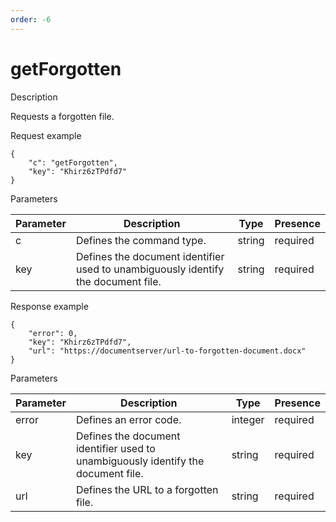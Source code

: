 ```yaml
---
order: -6
---
```

# [](/editors/command/)getForgotten

Description

Requests a forgotten file.

Request example

```
{
    "c": "getForgotten",
    "key": "Khirz6zTPdfd7"
}
```

Parameters

| Parameter | Description                                                                       | Type   | Presence |
| --------- | --------------------------------------------------------------------------------- | ------ | -------- |
| c         | Defines the command type.                                                         | string | required |
| key       | Defines the document identifier used to unambiguously identify the document file. | string | required |

Response example

```
{
    "error": 0,
    "key": "Khirz6zTPdfd7",
    "url": "https://documentserver/url-to-forgotten-document.docx"
}
```

Parameters

| Parameter | Description                                                                       | Type    | Presence |
| --------- | --------------------------------------------------------------------------------- | ------- | -------- |
| error     | Defines an error code.                                                            | integer | required |
| key       | Defines the document identifier used to unambiguously identify the document file. | string  | required |
| url       | Defines the URL to a forgotten file.                                              | string  | required |
